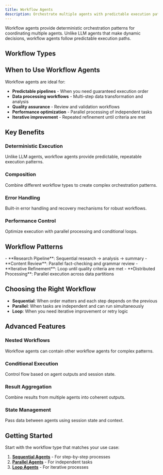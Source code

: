 ```yaml
---
title: Workflow Agents
description: Orchestrate multiple agents with predictable execution patterns
---
```



Workflow agents provide deterministic orchestration patterns for coordinating multiple agents. Unlike LLM agents that make dynamic decisions, workflow agents follow predictable execution paths.

## Workflow Types

<Cards>
  <Card
    title="🔗 Sequential Agent"
    description="Execute agents one after another in a specific order"
    href="/docs/agents/workflow-agents/sequential-agents"
  />

  <Card
    title="⚡ Parallel Agent"
    description="Run multiple agents simultaneously for faster processing"
    href="/docs/agents/workflow-agents/parallel-agents"
  />

  <Card
    title="🔄 Loop Agent"
    description="Repeat agent execution until conditions are met"
    href="/docs/agents/workflow-agents/loop-agents"
  />
</Cards>

## When to Use Workflow Agents

Workflow agents are ideal for:

- **Predictable pipelines** - When you need guaranteed execution order
- **Data processing workflows** - Multi-step data transformation and analysis
- **Quality assurance** - Review and validation workflows
- **Performance optimization** - Parallel processing of independent tasks
- **Iterative improvement** - Repeated refinement until criteria are met

## Key Benefits

### Deterministic Execution
Unlike LLM agents, workflow agents provide predictable, repeatable execution patterns.

### Composition
Combine different workflow types to create complex orchestration patterns.

### Error Handling
Built-in error handling and recovery mechanisms for robust workflows.

### Performance Control
Optimize execution with parallel processing and conditional loops.

## Workflow Patterns

<Callout type="info" title="Common Patterns">
- **Research Pipeline**: Sequential research → analysis → summary
- **Content Review**: Parallel fact-checking and grammar review
- **Iterative Refinement**: Loop until quality criteria are met
- **Distributed Processing**: Parallel execution across data partitions
</Callout>

## Choosing the Right Workflow

- **Sequential**: When order matters and each step depends on the previous
- **Parallel**: When tasks are independent and can run simultaneously
- **Loop**: When you need iterative improvement or retry logic

## Advanced Features

### Nested Workflows
Workflow agents can contain other workflow agents for complex patterns.

### Conditional Execution
Control flow based on agent outputs and session state.

### Result Aggregation
Combine results from multiple agents into coherent outputs.

### State Management
Pass data between agents using session state and context.

## Getting Started

Start with the workflow type that matches your use case:

1. **[Sequential Agents](/docs/agents/workflow-agents/sequential-agents)** - For step-by-step processes
2. **[Parallel Agents](/docs/agents/workflow-agents/parallel-agents)** - For independent tasks
3. **[Loop Agents](/docs/agents/workflow-agents/loop-agents)** - For iterative processes